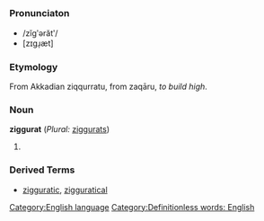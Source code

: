 =={{en}}==
[[Category:English language]]
===Pronunciaton===
*/zĭgʹərătʹ/
*[zɪgɹ̩æt]
===Etymology===
From Akkadian ziqqurratu, from zaqāru, ''to build high''.<!-- Akkadians needs to be put in native script -->
===Noun===
'''ziggurat''' (''Plural:'' [[ziggurats]])

#{{stub}}

===Derived Terms===
*[[zigguratic]], [[zigguratical]]
[[Category:Definitionless words: English]]